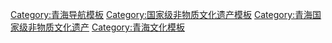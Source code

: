 {{Navbox
|name = 青海国家级非物质文化遗产
|title = 青海[[国家级非物质文化遗产代表性项目名录]]
|titlestyle =
|image =
|style = text-align:left;
|state = {{{state<includeonly>|collapsed</includeonly>}}}
|groupstyle = text-align:center;
| listclass = hlist
|group1 = 民间文学
|list1 = 
* [[格萨（斯）尔]]<sup>注</sup>
* [[拉仁布与吉门索]]
* [[康巴拉伊]]
* [[汗青格勒]]
* [[藏族婚宴十八说]]
* [[阿尼玛卿雪山传说]]
* [[骆驼泉传说]]
* [[祁家延西]]
|group2 = 传统音乐
|list2 = 
* [[花儿]]<sup>注</sup>（[[老爷山花儿会]]，[[丹麻土族花儿会]]，[[瞿昙寺花儿会]]，[[七里寺花儿会]]）
* [[蒙古族民歌]]<sup>注</sup>
* [[藏族民歌]]<sup>注</sup>（[[玉树民歌]]，[[藏族酒曲]]）
* [[回族宴席曲]]
* [[佛教音乐]]<sup>注</sup>（[[青海藏族唱经调]]，[[塔尔寺花架音乐]]）
* [[青海汉族民间小调]]
* [[撒拉族民歌]]
|group3 = 传统舞蹈
|list3 = 
* [[弦子舞]]<sup>注</sup>（[[玉树依舞]]）
* [[锅庄舞]]<sup>注</sup>（[[玉树卓舞]]，[[称多白龙卓舞]]，[[囊谦卓干玛]]）
* [[土族於菟]]
* [[藏族螭鼓舞]]
* [[则柔]]（[[尚尤则柔]]）
* [[安昭]]
* [[锅哇]]（[[玉树武士舞]]）
|group4 = 传统戏剧
|list4 = 
* [[藏戏]]<sup>注</sup>（[[黄南藏戏]]，[[青海马背藏戏]]）
* [[皮影戏]]<sup>注</sup>（[[河湟皮影戏]]）
|group5 = 曲艺
|list5 = 
* [[贤孝]]<sup>注</sup>（[[西宁贤孝]]）
* [[青海平弦]]
* [[青海越弦]]
* [[青海下弦]]
|group6 = 传统体育<br>游艺与杂技
|list6 = 
* [[传统箭术]]（[[南山射箭]]）
* [[赛马会]]<sup>注</sup>（[[玉树赛马会]]）
* [[土族轮子秋]]
|group7 = 传统美术
|list7 = 
* [[土族盘绣]]
* [[酥油花]]<sup>注</sup>（[[塔尔寺酥油花]]）
* [[热贡艺术]]
* [[灯彩]]<sup>注</sup>（[[湟源排灯]]）
* [[石雕]]<sup>注</sup>（[[泽库和日寺石刻]]）
* [[藏文书法]]<sup>注</sup>（[[果洛德昂洒智]]）
* [[湟中堆绣]]
|group8 = 传统技艺
|list8 = 
* [[加牙藏族织毯技艺]]
* [[雕版印刷技艺]]<sup>注</sup>（[[同仁刻版印刷技艺]]）
* [[陶器烧制技艺]]<sup>注</sup>（[[藏族黑陶烧制技艺]]）
* [[藏族金属锻制技艺]]<sup>注</sup>（[[藏刀锻制技艺]]）
* [[撒拉族篱笆楼营造技艺]]
* [[碉楼营造技艺]]<sup>注</sup>（[[藏族碉楼营造技艺]]）
* [[银铜器制作及鎏金技艺]]
* [[藏族鎏钴技艺]]
|group9 = 传统医药
|list9 = 
* [[藏医药]]<sup>注</sup>（[[藏医药浴疗法]]，[[七十味珍珠丸赛太炮制技艺]]，[[藏医放血疗法]]）
|group10 = 民俗
|list10 = 
* [[土族纳顿节]]
* [[热贡六月会]]
* [[那达慕]]<sup>注</sup>
* [[土族婚礼]]
* [[撒拉族婚礼]]
* [[元宵节]]<sup>注</sup>（[[九曲黄河灯俗]]）
* [[青海湖祭海]]
* [[抬阁]]<sup>注</sup>（[[芯子]]、[[铁枝]]、[[飘色]]）（[[湟中县千户营高台]]）
* [[藏族服饰]]<sup>注</sup>
* [[土族服饰]]
* [[撒拉族服饰]]
|belowstyle= text-align:left;
|below = 
*上标“注”的项目为多省区市联合申报。
参见：[[青海非物质文化遗产代表性项目名录]]
}}<noinclude>
[[Category:青海导航模板]]
[[Category:国家级非物质文化遗产模板]]
[[Category:青海国家级非物质文化遗产]]
[[Category:青海文化模板]]
</noinclude>